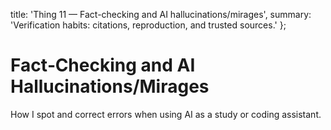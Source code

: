   title: 'Thing 11 — Fact-checking and AI hallucinations/mirages',
  summary: 'Verification habits: citations, reproduction, and trusted sources.'
};

# Fact‑Checking and AI Hallucinations/Mirages

How I spot and correct errors when using AI as a study or coding assistant.

